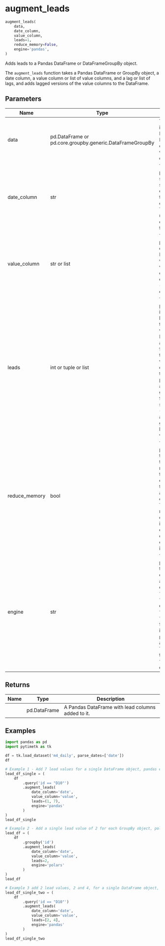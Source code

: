 # augment_leads { #pytimetk.augment_leads }

```python
augment_leads(
    data,
    date_column,
    value_column,
    leads=1,
    reduce_memory=False,
    engine='pandas',
)
```

Adds leads to a Pandas DataFrame or DataFrameGroupBy object.

The `augment_leads` function takes a Pandas DataFrame or GroupBy object, a
date column, a value column or list of value columns, and a lag or list of
lags, and adds lagged versions of the value columns to the DataFrame.

## Parameters {.doc-section .doc-section-parameters}

| Name          | Type                                                     | Description                                                                                                                                                                                                                                                                                                                                                                                                                           | Default    |
|---------------|----------------------------------------------------------|---------------------------------------------------------------------------------------------------------------------------------------------------------------------------------------------------------------------------------------------------------------------------------------------------------------------------------------------------------------------------------------------------------------------------------------|------------|
| data          | pd.DataFrame or pd.core.groupby.generic.DataFrameGroupBy | The `data` parameter is the input DataFrame or DataFrameGroupBy object that you want to add lagged columns to.                                                                                                                                                                                                                                                                                                                        | _required_ |
| date_column   | str                                                      | The `date_column` parameter is a string that specifies the name of the column in the DataFrame that contains the dates. This column will be used to sort the data before adding the lagged values.                                                                                                                                                                                                                                    | _required_ |
| value_column  | str or list                                              | The `value_column` parameter is the column(s) in the DataFrame that you want to add lagged values for. It can be either a single column name (string) or a list of column names.                                                                                                                                                                                                                                                      | _required_ |
| leads         | int or tuple or list                                     | The `leads` parameter is an integer, tuple, or list that specifies the number of lead values to add to the DataFrame.  - If it is an integer, the function will add that number of lead values   for each column specified in the `value_column` parameter.  - If it is a tuple, it will generate leads from the first to the second   value (inclusive).  - If it is a list, it will generate leads based on the values in the list. | `1`        |
| reduce_memory | bool                                                     | The `reduce_memory` parameter is used to specify whether to reduce the memory usage of the DataFrame by converting int, float to smaller bytes and str to categorical data. This reduces memory for large data but may impact resolution of float and will change str to categorical. Default is False.                                                                                                                               | `False`    |
| engine        | str                                                      | The `engine` parameter is used to specify the engine to use for augmenting lags. It can be either "pandas" or "polars".  - The default value is "pandas".  - When "polars", the function will internally use the `polars` library   for augmenting lags. This can be faster than using "pandas" for large datasets.                                                                                                                   | `'pandas'` |

## Returns {.doc-section .doc-section-returns}

| Name   | Type         | Description                                       |
|--------|--------------|---------------------------------------------------|
|        | pd.DataFrame | A Pandas DataFrame with lead columns added to it. |

## Examples {.doc-section .doc-section-examples}

```python
import pandas as pd
import pytimetk as tk

df = tk.load_dataset('m4_daily', parse_dates=['date'])
df
```

```python
# Example 1 - Add 7 lead values for a single DataFrame object, pandas engine
lead_df_single = (
    df
        .query('id == "D10"')
        .augment_leads(
            date_column='date',
            value_column='value',
            leads=(1, 7),
            engine='pandas'
        )
)
lead_df_single
```
```python
# Example 2 - Add a single lead value of 2 for each GroupBy object, polars engine
lead_df = (
    df
        .groupby('id')
        .augment_leads(
            date_column='date',
            value_column='value',
            leads=2,
            engine='polars'
        )
)
lead_df
```

```python
# Example 3 add 2 lead values, 2 and 4, for a single DataFrame object, pandas engine
lead_df_single_two = (
    df
        .query('id == "D10"')
        .augment_leads(
            date_column='date',
            value_column='value',
            leads=[2, 4],
            engine='pandas'
        )
)
lead_df_single_two
```